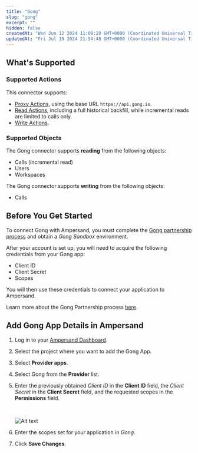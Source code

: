 ```yaml
---
title: "Gong"
slug: "gong"
excerpt: ""
hidden: false
createdAt: "Wed Jun 12 2024 11:09:29 GMT+0000 (Coordinated Universal Time)"
updatedAt: "Fri Jul 19 2024 21:54:48 GMT+0000 (Coordinated Universal Time)"
---
```

## What's Supported

### Supported Actions

This connector supports:
- [Proxy Actions](/define-integrations/proxy-actions), using the base URL `https://api.gong.io`.
- [Read Actions](/define-integrations/read-actions), including a full historical backfill, while incremental reads are limited to calls only.
- [Write Actions](/define-integrations/write-actions).

### Supported Objects

The Gong connector supports **reading** from the following objects:
- Calls (incremental read)
- Users
- Workspaces

The Gong connector supports **writing** from the following objects:
- Calls

## Before You Get Started

To connect Gong with Ampersand, you must complete the [Gong partnership process](https://www.gong.io/partners/) and obtain a _Gong Sandbox_ environment. 

After your account is set up, you will need to acquire the following credentials from your Gong app:

- Client ID
- Client Secret
- Scopes

You will then use these credentials to connect your application to Ampersand.

Learn more about the Gong Partnership process [here](https://help.gong.io/docs/how-to-use-the-gong-developers-hub).

## Add Gong App Details in Ampersand

1. Log in to your [Ampersand Dashboard](https://dashboard.withampersand.com).

2. Select the project where you want to add the Gong App.

3. Select **Provider apps**.

4. Select Gong from the **Provider** list.

5. Enter the previously obtained _Client ID_ in the **Client ID** field, the _Client Secret_ in the **Client Secret** field, and the requested scopes in the **Permissions** field.

   <br />

   ![Alt text](/images/provider-guides/00ebe8e-gong.gif)

6. Enter the scopes set for your application in _Gong_.

7. Click **Save Changes**.
